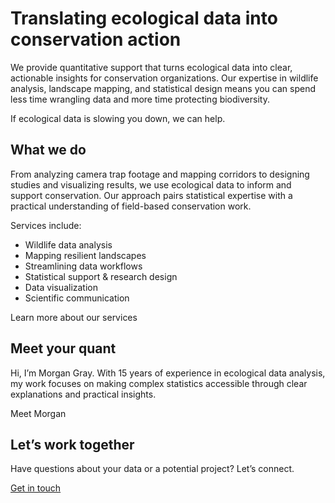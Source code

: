 # Translating ecological data into [conservation action]{.highlight-offset}

We provide quantitative support that turns ecological data into clear, actionable insights for conservation organizations. Our expertise in wildlife analysis, landscape mapping, and statistical design means you can spend less time wrangling data and more time protecting biodiversity.

[If ecological data is slowing you down, we can help.]{.highlight-offset-yellow}

::: special-divider
:::

## What we do

From analyzing camera trap footage and mapping corridors to designing studies and visualizing results, we use ecological data to inform and support conservation. Our approach pairs statistical expertise with a practical understanding of field-based conservation work.


Services include:

-   Wildlife data analysis
-   Mapping resilient landscapes
-   Streamlining data workflows
-   Statistical support & research design
-   Data visualization
-   Scientific communication

<a class="button-teal">Learn more about our services</a>

::: special-divider
:::

## Meet your quant

Hi, I’m Morgan Gray. With 15 years of experience in ecological data analysis, my work focuses on making complex statistics accessible through clear explanations and practical insights.

<a class="button-teal">Meet Morgan</a>

::: special-divider
:::

## Let's work together
Have questions about your data or a potential project? Let's connect.

<a class="button-yellow" href="mailto:hello@pisaster.com?subject=Website%20inquiry">Get in touch<i class="fa-regular fa-envelope fa-xl"></i>
</a>
